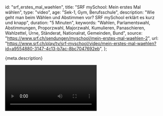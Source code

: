 
  id: "srf_erstes_mal_waehlen",
  title: "SRF mySchool: Mein erstes Mal wählen",
  type: "video",
  age: "Sek-1, Gym, Berufsschule",
  description:
    "Wie geht man beim Wählen und Abstimmen vor? SRF mySchool erklärt es kurz und knapp",
  duration: "5 Minuten",
  keywords:
    "Wahlen, Parlamentswahl, Abstimmungen, Proporzwahl, Majorzwahl, Kumulieren, Panaschieren, Wahlzettel, Urne, Ständerat, Nationalrat, Gemeinden, Bund",
  source: "https://www.srf.ch/sendungen/myschool/mein-erstes-mal-waehlen-2",
  url:
    "https://www.srf.ch/play/tv/srf-myschool/video/mein-erstes-mal-waehlen?id=a9554880-3147-4c13-b7ac-8bc7047692eb",
};

<Ref source={meta.source}>
  <p>{meta.description}</p>
  <Video url={meta.url} />
</Ref>
